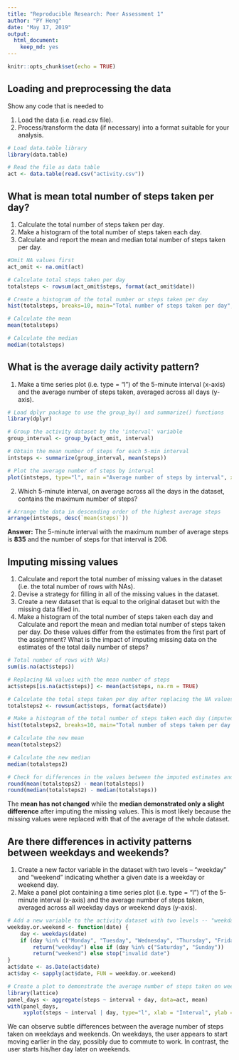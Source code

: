 ```yaml
---
title: "Reproducible Research: Peer Assessment 1"
author: "PY Heng"
date: "May 17, 2019"
output: 
  html_document: 
    keep_md: yes
---
```


```r
knitr::opts_chunk$set(echo = TRUE)
```

## Loading and preprocessing the data
Show any code that is needed to

1. Load the data (i.e. read.csv file).
2. Process/transform the data (if necessary) into a format suitable for your analysis.

```r
# Load data.table library
library(data.table)

# Read the file as data table
act <- data.table(read.csv("activity.csv")) 
```



## What is mean total number of steps taken per day?
1. Calculate the total number of steps taken per day.
2. Make a histogram of the total number of steps taken each day.
3. Calculate and report the mean and median total number of steps taken per day.

```r
#Omit NA values first
act_omit <- na.omit(act)

# Calculate total steps taken per day
totalsteps <- rowsum(act_omit$steps, format(act_omit$date)) 
```

```r
# Create a histogram of the total number or steps taken per day
hist(totalsteps, breaks=10, main="Total number of steps taken per day", xlab="Total steps taken per day", col="pink")
```

```r
# Calculate the mean
mean(totalsteps)

# Calculate the median
median(totalsteps)
```



## What is the average daily activity pattern?
1. Make a time series plot (i.e. type = "l") of the 5-minute interval (x-axis) and the average number of steps taken, averaged across all days (y-axis).

```r
# Load dplyr package to use the group_by() and summarize() functions
library(dplyr) 

# Group the activity dataset by the 'interval' variable
group_interval <- group_by(act_omit, interval) 

# Obtain the mean number of steps for each 5-min interval
intsteps <- summarize(group_interval, mean(steps))

# Plot the average number of steps by interval
plot(intsteps, type="l", main ="Average number of steps by interval", xlab="Interval", ylab="Average number of steps")
```


2. Which 5-minute interval, on average across all the days in the dataset, contains the maximum number of steps?
```r
# Arrange the data in descending order of the highest average steps
arrange(intsteps, desc(`mean(steps)`))
```
**Answer:** The 5-minute interval with the maximum number of average steps is  **835**  and the number of steps for that interval is  206.


## Imputing missing values
1. Calculate and report the total number of missing values in the dataset (i.e. the total number of rows with NAs).
2. Devise a strategy for filling in all of the missing values in the dataset. 
3. Create a new dataset that is equal to the original dataset but with the missing data filled in.
4. Make a histogram of the total number of steps taken each day and Calculate and report the mean and median total number of steps taken per day. Do these values differ from the estimates from the first part of the assignment? What is the impact of imputing missing data on the estimates of the total daily number of steps?

```r
# Total number of rows with NAs)
sum(is.na(act$steps))
```

```r
# Replacing NA values with the mean number of steps
act$steps[is.na(act$steps)] <- mean(act$steps, na.rm = TRUE)

# Calculate the total steps taken per day after replacing the NA values with the mean number of steps
totalsteps2 <- rowsum(act$steps, format(act$date)) 

# Make a histogram of the total number of steps taken each day (imputed)
hist(totalsteps2, breaks=10, main="Total number of steps taken per day (imputed)", xlab="Total steps taken per day", col="lavender")
```

```r
# Calculate the new mean
mean(totalsteps2)

# Calculate the new median
median(totalsteps2)
```

```r
# Check for differences in the values between the imputed estimates and the earlier estimates
round(mean(totalsteps2) - mean(totalsteps))
round(median(totalsteps2) - median(totalsteps))
```

The **mean has not changed** while the **median demonstrated only a slight difference** after imputing the missing values. This is most likely because the missing values were replaced with that of the average of the whole dataset.   



## Are there differences in activity patterns between weekdays and weekends? 
1. Create a new factor variable in the dataset with two levels -- "weekday" and "weekend" indicating whether a given date is a weekday or weekend day.
2. Make a panel plot containing a time series plot (i.e. type = "l") of the 5-minute interval (x-axis) and the average number of steps taken, averaged across all weekday days or weekend days (y-axis). 

```r
# Add a new variable to the activity dataset with two levels -- "weekday" and "weekend" -- to indicate whether a given date is a weekday or weekend day
weekday.or.weekend <- function(date) {
    day <- weekdays(date)
    if (day %in% c("Monday", "Tuesday", "Wednesday", "Thursday", "Friday")) 
        return("weekday") else if (day %in% c("Saturday", "Sunday")) 
        return("weekend") else stop("invalid date")
}
act$date <- as.Date(act$date)
act$day <- sapply(act$date, FUN = weekday.or.weekend)
```

```r
# Create a plot to demonstrate the average number of steps taken on weekdays and weekends
library(lattice)
panel_days <- aggregate(steps ~ interval + day, data=act, mean)
with(panel_days,
     xyplot(steps ~ interval | day, type="l", xlab = "Interval", ylab = "Number of steps", layout = c(1, 2)))
```

We can observe subtle differences between the average number of steps taken on weekdays and weekends. On weekdays, the user appears to start moving earlier in the day, possibly due to commute to work. In contrast, the user starts his/her day later on weekends.
